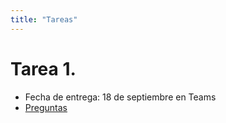 ```yaml
---
title: "Tareas"
---
```


# Tarea 1.

- Fecha de entrega: 18 de septiembre en Teams
- [Preguntas](./tarea-1.qmd)
